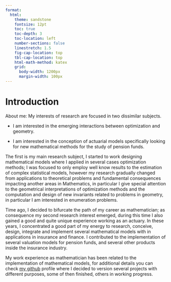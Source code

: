 ```yaml
---
format: 
  html: 
    theme: sandstone
    fontsize: 12pt
    toc: true
    toc-depth: 3
    toc-location: left
    number-sections: false 
    linestretch: 1.5
    fig-cap-location: top
    tbl-cap-location: top
    html-math-method: katex
    grid: 
      body-width: 1200px
      margin-width: 100px
---
```


<!------------------------------------------------------------------------------------------------->
# Introduction

About me:
My interests of research are focused in two dissimilar subjects.

- I am interested in the emerging interactions between optimization and geometry.

- I am interested in the conception of actuarial models specifically looking for new mathematical 
  methods for the study of pension funds.

The first is my main research subject, I started to work designing mathematical models where I
applied in several cases optimization methods; I was focused to only employ well know results to 
the estimation of complex statistical models, however my research gradually changed from 
applications to theoretical problems and fundamental consequences impacting another areas in 
Mathematics, in particular I give special attention to the geometrical interpretations of 
optimization methods and the computation and design of new invariants related to problems in 
geometry, in particular I am interested in enumeration problems.

Time ago, I decided to bifurcate the path of my career as mathematician; as consequence my second 
research interest emerged, during this time I also gained a good and quite unique experience 
working as an actuary. In these years, I concentrated a good part of my energy to research, 
conceive, design, integrate and implement several mathematical models with in applications in 
insurance and finance. I contributed to the implementation of several valuation models for pension 
funds, and several other products inside the insurance industry.

My work experience as mathematician has been related to the implementation of mathematical models, 
for additional details you can check <a href="https://github.com/pedroguarderas/">my github</a> 
profile where I decided to version several projects with different purposes, some of then finished, 
others in working progress.
